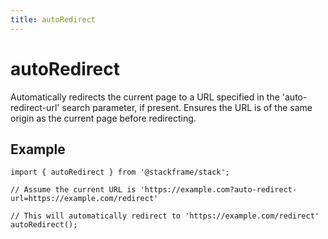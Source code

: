 ```yaml
---
title: autoRedirect
---
```


# autoRedirect

Automatically redirects the current page to a URL specified in the 'auto-redirect-url' search parameter, if present. Ensures the URL is of the same origin as the current page before redirecting.

## Example

```tsx
import { autoRedirect } from '@stackframe/stack';

// Assume the current URL is 'https://example.com?auto-redirect-url=https://example.com/redirect'

// This will automatically redirect to 'https://example.com/redirect'
autoRedirect();
```
